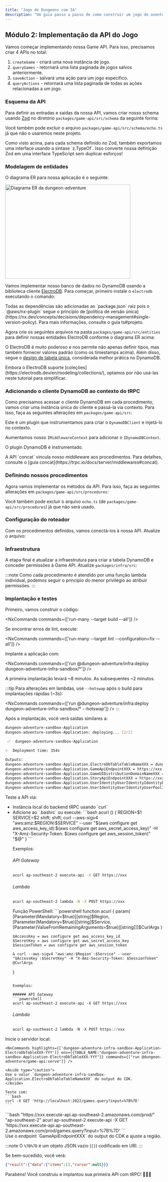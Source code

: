 ```yaml
---
title: "Jogo de Dungeons com IA"
description: "Um guia passo a passo de como construir um jogo de aventura de dungeon alimentado por IA usando o @aws/nx-plugin."
---
```






## Módulo 2: Implementação da API do Jogo

Vamos começar implementando nossa Game API. Para isso, precisamos criar 4 APIs no total:

1. `createGame` - criará uma nova instância de jogo.
2. `queryGames` - retornará uma lista paginada de jogos salvos anteriormente.
3. `saveAction` - salvará uma ação para um jogo específico.
4. `queryActions` - retornará uma lista paginada de todas as ações relacionadas a um jogo.

### Esquema da API

Para definir as entradas e saídas da nossa API, vamos criar nosso schema usando [Zod](https://zod.dev/) no diretório `packages/game-api/src/schema` da seguinte forma:

<Tabs>
  <TabItem label="action.ts">
<E2ECode lang="typescript" path="dungeon-adventure/2/schema/action.ts.template" />
  </TabItem>
  <TabItem label="common.ts">
<E2ECode lang="typescript" path="dungeon-adventure/2/schema/common.ts.template" />
  </TabItem>
  <TabItem label="game.ts">
<E2ECode lang="typescript" path="dungeon-adventure/2/schema/game.ts.template" />
  </TabItem>
  <TabItem label="index.ts">
<E2EDiff lang="typescript" before="dungeon-adventure/2/schema/index.ts.old.template" after="dungeon-adventure/2/schema/index.ts.template" />
  </TabItem>
</Tabs>

Você também pode excluir o arquivo `packages/game-api/src/schema/echo.ts` já que não o usaremos neste projeto.

<Aside type="tip">
Como visto acima, para cada schema definido no Zod, também exportamos uma interface usando a sintaxe `z.TypeOf`. Isso converte nossa definição Zod em uma interface TypeScript sem duplicar esforços!
</Aside>

### Modelagem de entidades

O diagrama ER para nossa aplicação é o seguinte:

<Image class="centered-image white-bg" src={dungeonAdventureErPng} alt="Diagrama ER da dungeon-adventure" width="400" height="300" />

Vamos implementar nosso banco de dados no DynamoDB usando a biblioteca cliente [ElectroDB](https://electrodb.dev/en/core-concepts/introduction/). Para começar, primeiro instale o `electrodb` executando o comando:

<InstallCommand pkg="electrodb @aws-sdk/client-dynamodb" />

<Aside>
Todas as dependências são adicionadas ao `package.json` raiz pois o `@aws/nx-plugin` segue o princípio de [política de versão única](https://nx.dev/concepts/decisions/dependency-management#single-version-policy). Para mais informações, consulte o <Link path="guides/typescript-project#dependencies">guia ts#projeto</Link>.
</Aside>

Agora crie os seguintes arquivos na pasta `packages/game-api/src/entities` para definir nossas entidades ElectroDB conforme o diagrama ER acima:

<Tabs>
  <TabItem label="action.ts">
<E2ECode lang="typescript" path="dungeon-adventure/2/entities/action.ts.template" />
  </TabItem>
  <TabItem label="game.ts">
<E2ECode lang="typescript" path="dungeon-adventure/2/entities/game.ts.template" />
  </TabItem>
</Tabs>

O ElectroDB é muito poderoso e nos permite não apenas definir tipos, mas também fornecer valores padrão (como os timestamps acima). Além disso, segue o [design de tabela única](https://electrodb.dev/en/core-concepts/single-table-relationships/), considerada melhor prática no DynamoDB.

<Aside>
Embora o ElectroDB suporte [coleções](https://electrodb.dev/en/modeling/collections/), optamos por não usá-las neste tutorial para simplificar.
</Aside>

### Adicionando o cliente DynamoDB ao contexto do tRPC

Como precisamos acessar o cliente DynamoDB em cada procedimento, vamos criar uma instância única do cliente e passá-la via contexto. Para isso, faça as seguintes alterações em `packages/game-api/src`:

<Tabs>
  <TabItem label="middleware/dynamodb.ts">
<E2ECode lang="typescript" path="dungeon-adventure/2/middleware/dynamodb.ts.template" />

Este é um plugin que instrumentamos para criar o `DynamoDBClient` e injetá-lo no contexto.
  </TabItem>
  <TabItem label="middleware/index.ts">
<E2EDiff lang="typescript" before="dungeon-adventure/2/middleware/index.ts.old.template" after="dungeon-adventure/2/middleware/index.ts.template" />

Aumentamos nosso `IMiddlewareContext` para adicionar o `IDynamoDBContext`.
  </TabItem>
  <TabItem label="init.ts">
<E2EDiff lang="typescript" before="dungeon-adventure/2/init.ts.old.template" after="dungeon-adventure/2/init.ts.template" />

O plugin DynamoDB é instrumentado.

<Aside>
A API `concat` vincula nosso middleware aos procedimentos. Para detalhes, consulte o [guia concat](https://trpc.io/docs/server/middlewares#concat).
</Aside>
  </TabItem>
</Tabs>

### Definindo nossos procedimentos

Agora vamos implementar os métodos da API. Para isso, faça as seguintes alterações em `packages/game-api/src/procedures`:

<Tabs>
  <TabItem label="query-actions.ts">
<E2ECode lang="typescript" path="dungeon-adventure/2/procedures/query-actions.ts.template" />
  </TabItem>
  <TabItem label="query-games.ts">
<E2ECode lang="typescript" path="dungeon-adventure/2/procedures/query-games.ts.template" />
  </TabItem>
  <TabItem label="save-action.ts">
<E2ECode lang="typescript" path="dungeon-adventure/2/procedures/save-action.ts.template" />
  </TabItem>
  <TabItem label="save-game.ts">
<E2ECode lang="typescript" path="dungeon-adventure/2/procedures/save-game.ts.template" />
  </TabItem>
</Tabs>

Você também pode excluir o arquivo `echo.ts` (de `packages/game-api/src/procedures`) já que não será usado.

### Configuração do roteador

Com os procedimentos definidos, vamos conectá-los à nossa API. Atualize o arquivo:

<E2EDiff lang="typescript" before="dungeon-adventure/2/router.ts.old.template" after="dungeon-adventure/2/router.ts.template" />

### Infraestrutura

A etapa final é atualizar a infraestrutura para criar a tabela DynamoDB e conceder permissões à Game API. Atualize `packages/infra/src`:

<Tabs>
  <TabItem label="constructs/electrodb-table.ts">
<E2ECode lang="typescript" path="dungeon-adventure/2/constructs/electrodb-table.ts.template" />
  </TabItem>
  <TabItem label="stacks/application-stack.ts">
<E2EDiff lang="typescript" before="dungeon-adventure/1/application-stack.ts.template" after="dungeon-adventure/2/stacks/application-stack.ts.template" />

:::note
Como cada procedimento é atendido por uma função lambda individual, podemos seguir o princípio do menor privilégio ao atribuir permissões.
:::
  </TabItem>
</Tabs>

### Implantação e testes

Primeiro, vamos construir o código:

<NxCommands commands={['run-many --target build --all']} />

<Aside type="tip">
Se encontrar erros de lint, execute:

<NxCommands commands={['run-many --target lint --configuration=fix --all']} />
</Aside>

Implante a aplicação com:

<NxCommands commands={['run @dungeon-adventure/infra:deploy dungeon-adventure-infra-sandbox/*']} />

A primeira implantação levará ~8 minutos. As subsequentes ~2 minutos.

:::tip
Para alterações em lambdas, use `--hotswap` após o build para implantações rápidas (~3s):

<NxCommands commands={['run @dungeon-adventure/infra:deploy dungeon-adventure-infra-sandbox/* --hotswap']} />
:::

Após a implantação, você verá saídas similares a:

```bash
dungeon-adventure-sandbox-Application
dungeon-adventure-sandbox-Application: deploying... [2/2]

 ✅  dungeon-adventure-sandbox-Application

✨  Deployment time: 354s

Outputs:
dungeon-adventure-sandbox-Application.ElectroDbTableTableNameXXX = dungeon-adventure-sandbox-Application-ElectroDbTableXXX-YYY
dungeon-adventure-sandbox-Application.GameApiEndpointXXX = https://xxx.execute-api.region.amazonaws.com/prod/
dungeon-adventure-sandbox-Application.GameUIDistributionDomainNameXXX = xxx.cloudfront.net
dungeon-adventure-sandbox-Application.StoryApiEndpointXXX = https://xxx.execute-api.region.amazonaws.com/prod/
dungeon-adventure-sandbox-Application.UserIdentityUserIdentityIdentityPoolIdXXX = region:xxx
dungeon-adventure-sandbox-Application.UserIdentityUserIdentityUserPoolIdXXX = region_xxx
```

Teste a API via:
<ul>
<li>Instância local do backend tRPC usando `curl`</li>
<li>
<Drawer title="Sigv4 enabled curl" trigger="Chamada à API usando curl com Sigv4">

<Tabs>
  <TabItem label="Bash/Linux/macOS">
Adicione ao `.bashrc` ou execute:
```bash
acurl () {
    REGION=$1
    SERVICE=$2
    shift; shift;
    curl --aws-sigv4 "aws:amz:$REGION:$SERVICE" --user "$(aws configure get aws_access_key_id):$(aws configure get aws_secret_access_key)" -H "X-Amz-Security-Token: $(aws configure get aws_session_token)" "$@"
}
```

Exemplos:

###### API Gateway
```bash
acurl ap-southeast-2 execute-api -X GET https://xxx
```

###### Lambda
```bash
acurl ap-southeast-2 lambda -N -X POST https://xxx
```
  </TabItem>
  <TabItem label="Windows PowerShell">
Função PowerShell:
```powershell
function acurl {
    param(
        [Parameter(Mandatory=$true)][string]$Region,
        [Parameter(Mandatory=$true)][string]$Service,
        [Parameter(ValueFromRemainingArguments=$true)][string[]]$CurlArgs
    )

    $AccessKey = aws configure get aws_access_key_id
    $SecretKey = aws configure get aws_secret_access_key
    $SessionToken = aws configure get aws_session_token

    & curl --aws-sigv4 "aws:amz:$Region`:$Service" --user "$AccessKey`:$SecretKey" -H "X-Amz-Security-Token: $SessionToken" @CurlArgs
}
```

Exemplos:

###### API Gateway
```powershell
acurl ap-southeast-2 execute-api -X GET https://xxx
```

###### Lambda
```powershell
acurl ap-southeast-2 lambda -N -X POST https://xxx
```
  </TabItem>
</Tabs>

</Drawer>
</li>
</ul>


<Tabs>
  <TabItem label="Local">
    Inicie o servidor local:

    <NxCommands highlights={['dungeon-adventure-infra-sandbox-Application-ElectroDbTableXXX-YYY']} env={{TABLE_NAME:"dungeon-adventure-infra-sandbox-Application-ElectroDbTableXXX-YYY"}} commands={["run @dungeon-adventure/game-api:serve"]} />

    <Aside type="caution">
    Use o valor `dungeon-adventure-infra-sandbox-Application.ElectroDbTableTableNameXXX` do output do CDK.
    </Aside>

    Teste com:
    ```bash
    curl -X GET 'http://localhost:2022/games.query?input=%7B%7D'
    ```
  </TabItem>
  <TabItem label="Deployed">
```bash "https://xxx.execute-api.ap-southeast-2.amazonaws.com/prod/" "ap-southeast-2"
acurl ap-southeast-2 execute-api -X GET 'https://xxx.execute-api.ap-southeast-2.amazonaws.com/prod/games.query?input=%7B%7D'
```
    <Aside type="caution">
    Use o endpoint `GameApiEndpointXXX` do output do CDK e ajuste a região.
    </Aside>
  </TabItem>
</Tabs>

:::note
O `%7B%7D` é um objeto JSON vazio (`{}`) codificado em URI.
:::

Se bem-sucedido, você verá:
```json
{"result":{"data":{"items":[],"cursor":null}}}
```

Parabéns! Você construiu e implantou sua primeira API com tRPC! 🎉🎉🎉